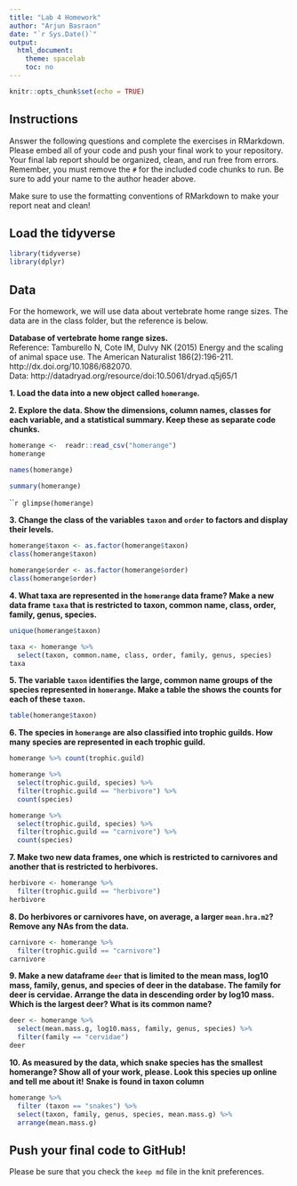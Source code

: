 ```yaml
---
title: "Lab 4 Homework"
author: "Arjun Basraon"
date: "`r Sys.Date()`"
output:
  html_document:
    theme: spacelab
    toc: no
---
```


```r
knitr::opts_chunk$set(echo = TRUE)
```

## Instructions
Answer the following questions and complete the exercises in RMarkdown. Please embed all of your code and push your final work to your repository. Your final lab report should be organized, clean, and run free from errors. Remember, you must remove the `#` for the included code chunks to run. Be sure to add your name to the author header above.  

Make sure to use the formatting conventions of RMarkdown to make your report neat and clean!  

## Load the tidyverse
```r
library(tidyverse)
library(dplyr)
```

## Data
For the homework, we will use data about vertebrate home range sizes. The data are in the class folder, but the reference is below.  

**Database of vertebrate home range sizes.**  
Reference: Tamburello N, Cote IM, Dulvy NK (2015) Energy and the scaling of animal space use. The American Naturalist 186(2):196-211. http://dx.doi.org/10.1086/682070.  
Data: http://datadryad.org/resource/doi:10.5061/dryad.q5j65/1  

**1. Load the data into a new object called `homerange`.**

**2. Explore the data. Show the dimensions, column names, classes for each variable, and a statistical summary. Keep these as separate code chunks.**  

```r
homerange <-  readr::read_csv("homerange") 
homerange
```

```r
names(homerange)
```
```r
summary(homerange)
```
`````r
glimpse(homerange)
```


**3. Change the class of the variables `taxon` and `order` to factors and display their levels.**  

```r
homerange$taxon <- as.factor(homerange$taxon)
class(homerange$taxon)
```

```r
homerange$order <- as.factor(homerange$order)
class(homerange$order)
```

**4. What taxa are represented in the `homerange` data frame? Make a new data frame `taxa` that is restricted to taxon, common name, class, order, family, genus, species.**  

```r
unique(homerange$taxon)
```

```r
taxa <- homerange %>%
  select(taxon, common.name, class, order, family, genus, species) 
taxa
```

**5. The variable `taxon` identifies the large, common name groups of the species represented in `homerange`. Make a table the shows the counts for each of these `taxon`.**  

```r
table(homerange$taxon)
```

**6. The species in `homerange` are also classified into trophic guilds. How many species are represented in each trophic guild.**  

```r
homerange %>% count(trophic.guild)
```

```r
homerange %>%
  select(trophic.guild, species) %>%
  filter(trophic.guild == "herbivore") %>%
  count(species)
```

```r
homerange %>%
  select(trophic.guild, species) %>%
  filter(trophic.guild == "carnivore") %>%
  count(species)
```

**7. Make two new data frames, one which is restricted to carnivores and another that is restricted to herbivores.**  

```r
herbivore <- homerange %>%
  filter(trophic.guild == "herbivore")
herbivore
```

**8. Do herbivores or carnivores have, on average, a larger `mean.hra.m2`? Remove any NAs from the data.**  

```r
carnivore <- homerange %>%
  filter(trophic.guild == "carnivore")
carnivore
```

**9. Make a new dataframe `deer` that is limited to the mean mass, log10 mass, family, genus, and species of deer in the database. The family for deer is cervidae. Arrange the data in descending order by log10 mass. Which is the largest deer? What is its common name?** 

```r
deer <- homerange %>%
  select(mean.mass.g, log10.mass, family, genus, species) %>%
  filter(family == "cervidae")
deer
```

**10. As measured by the data, which snake species has the smallest homerange? Show all of your work, please. Look this species up online and tell me about it!** **Snake is found in taxon column**    

```r
homerange %>% 
  filter (taxon == "snakes") %>%
  select(taxon, family, genus, species, mean.mass.g) %>%
  arrange(mean.mass.g) 
```

## Push your final code to GitHub!
Please be sure that you check the `keep md` file in the knit preferences.   